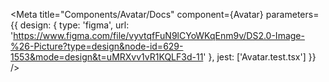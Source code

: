 
<Meta
  title="Components/Avatar/Docs"
  component={Avatar}
  parameters={{
    design: {
      type: 'figma',
      url: 'https://www.figma.com/file/vyvtqfFuN9lCYoWKqEnm9v/DS2.0-Image-%26-Picture?type=design&node-id=629-1553&mode=design&t=uMRXvv1vR1KQLF3d-11'
    },
    jest: ['Avatar.test.tsx']
  }}
/>

<Stories />
